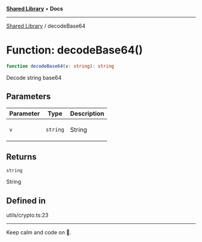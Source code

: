 
<Meta title="Libs/Shared/functions/decodeBase64" />



[**Shared Library**](/?path=/docs/libs-shared-overview--page) • **Docs**

***

[Shared Library](/?path=/docs/libs-shared-overview--page) / decodeBase64

# Function: decodeBase64()

```ts
function decodeBase64(v: string): string
```

Decode string base64

## Parameters

<table>
<thead>
<tr>
<th>Parameter</th>
<th>Type</th>
<th>Description</th>
</tr>
</thead>
<tbody>
<tr>
<td>

`v`

</td>
<td>

`string`

</td>
<td>

String

</td>
</tr>
</tbody>
</table>

## Returns

`string`

String

## Defined in

utils/crypto.ts:23


***

Keep calm and code on 🤘.
